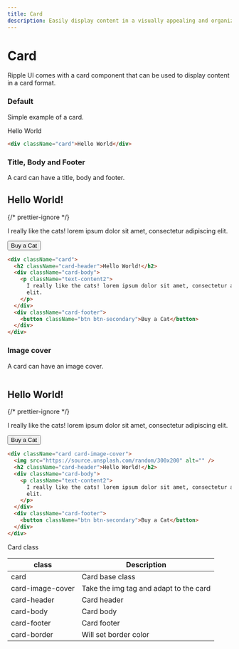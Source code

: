 ```yaml
---
title: Card
description: Easily display content in a visually appealing and organized manner using the card component.
---
```


# Card

Ripple UI comes with a card component that can be used to display content in a card format.

### Default

Simple example of a card.

<div className="card">Hello World</div>

```html
<div className="card">Hello World</div>
```

### Title, Body and Footer

A card can have a title, body and footer.

<div className="card">
  <h2 className="card-header">Hello World!</h2>
  <div className="card-body">
    {/* prettier-ignore */}
    <p className="text-content2">I really like the cats! lorem ipsum dolor sit amet, consectetur adipiscing elit.</p>
  </div>
  <div className="card-footer">
    <button className="btn-secondary btn">Buy a Cat</button>
  </div>
</div>

```html
<div className="card">
  <h2 className="card-header">Hello World!</h2>
  <div className="card-body">
    <p className="text-content2">
      I really like the cats! lorem ipsum dolor sit amet, consectetur adipiscing
      elit.
    </p>
  </div>
  <div className="card-footer">
    <button className="btn btn-secondary">Buy a Cat</button>
  </div>
</div>
```

### Image cover

A card can have an image cover.

<div className="card card-image-cover">
  <img src="https://source.unsplash.com/random/300x200" alt="" />
  <h2 className="card-header">Hello World!</h2>
  <div className="card-body">
    {/* prettier-ignore */}
    <p className="text-content2">I really like the cats! lorem ipsum dolor sit amet, consectetur adipiscing elit.</p>
  </div>
  <div className="card-footer">
    <button className="btn-secondary btn">Buy a Cat</button>
  </div>
</div>

```html
<div className="card card-image-cover">
  <img src="https://source.unsplash.com/random/300x200" alt="" />
  <h2 className="card-header">Hello World!</h2>
  <div className="card-body">
    <p className="text-content2">
      I really like the cats! lorem ipsum dolor sit amet, consectetur adipiscing
      elit.
    </p>
  </div>
  <div className="card-footer">
    <button className="btn btn-secondary">Buy a Cat</button>
  </div>
</div>
```

<Attributes>
<Attributes.Title>Card class</Attributes.Title>

| class            | Description                            |
| ---------------- | -------------------------------------- |
| card             | Card base class                        |
| card-image-cover | Take the img tag and adapt to the card |
| card-header      | Card header                            |
| card-body        | Card body                              |
| card-footer      | Card footer                            |
| card-border      | Will set border color                  |

</Attributes>

<LinkRedirect
  contentLeft="Dropdown"
  hrefLeft="/docs/components/dropdown"
  contentRight="Credits - Overview"
  hrefRight="/docs/credits/overview"
/>
